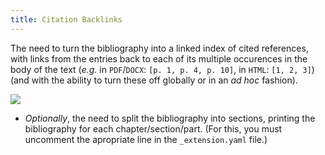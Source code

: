 ```yaml
---
title: Citation Backlinks
---
```


The need to turn the bibliography into a linked index of cited references, with links from the entries back to each of its multiple occurences in the body of the text (*e.g.* in `PDF`/`DOCX`: `[p. 1, p. 4, p. 10]`, in `HTML`: `[1, 2, 3]`) (and with the ability to turn these off globally or in an *ad hoc* fashion).

![](/img/2023-03-18-22-32-06.png)

- *Optionally*, the need to split the bibliography into sections, printing the bibliography for each chapter/section/part. (For this, you must uncomment the apropriate line in the `_extension.yaml` file.)
